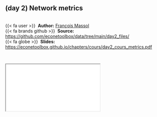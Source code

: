 
::: {.callout-note icon=true appearance="simple"}
## (day 2) Network metrics {.unnumbered}

<br />
{{< fa user >}} &nbsp;**Author:** [François Massol](https://sites.google.com/a/polytechnique.org/francoismassol/home?pli=1)<br/>
{{< fa brands github >}} &nbsp;**Source:** <https://github.com/econetoolbox/data/tree/main/day2_files/><br/>
{{< fa globe >}} &nbsp;**Slides:** <https://econetoolbox.github.io/chapters/cours/day2_cours_metrics.pdf>
:::


<br />

<div class="container">
  <iframe class="responsive-iframe" src="cours/day2_cours_metrics.pdf"></iframe>
</div> 
